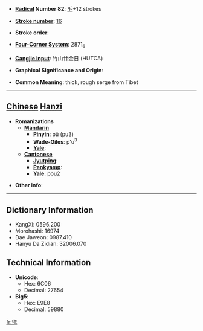 * '''[[Wiktionary:Chinese radical index| Radical]] Number 82''': [[Wiktionary:Chinese radical index 毛|毛]]+12 strokes

* '''[[Wiktionary:Chinese total strokes index|Stroke number]]''': [[Wiktionary:Chinese total strokes index 16|16]]

* '''Stroke order''': 

* '''[[Wiktionary:Chinese four corner index|Four-Corner System]]''': 2871<sub>6</sub>

* '''[[Wiktionary:Chinese Cangjie index|Cangjie input]]''': 竹山廿金日 (HUTCA)

* '''Graphical Significance and Origin''': 

* '''Common Meaning''': thick, rough serge from Tibet

----

== [[Chinese]] [[Hanzi]] ==

* '''Romanizations'''
** '''[[Mandarin]]'''
*** '''[[Pinyin]]''': pǔ (pu3)
*** '''[[Wade-Giles]]''': p'u<sup>3</sup>
*** '''[[Yale]]''': 
** '''[[Cantonese]]'''
*** '''[[Jyutping]]''':
*** '''[[Penkyamp]]''': 
*** '''[[Yale]]''': pou2

* '''Other info''': 

----

== Dictionary Information ==

* KangXi: 0596.200
* Morohashi: 16974
* Dae Jaweon: 0987.410
* Hanyu Da Zidian: 32006.070

== Technical Information ==

* '''Unicode''':
** Hex: 6C06
** Decimal: 27654
* '''Big5''':
** Hex: E9E8
** Decimal: 59880

[[fr:氆]]